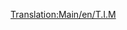 [[Translation:Main/en/T.I.M]]{{en/-}}{{Template:Поезда/Ru
|Image=[[File:en/Tim.png]]
|Имя|Name="T.I.M."
|Cost= £ 46875 (2343750 р.)
|Speed=241 км/ч (150 миль/ч)
|Weight=90 т
|Power=7000 л.с. (5220 кВт)
|Annual= £ 3374 (168700 р.)
|Designed=1984
|Lifespan=25
|Capacity=нет
|Description=Это двухсекционный локомотив, имеющий скорость на 64 км/ч больше, чем следующий в этой категории - [[Main/ru/SH "40"|SH "40"]]. Среди электровозов быстрее него только [[Main/ru/AsiaStar|AsiaStar]].
|Real-life=Этот поезд в игре Transport Tycoon соотвествует ранней модели французского [http://ru.wikipedia.org/wiki/TGV TGV] (Train à Grande Vitesse).
}}